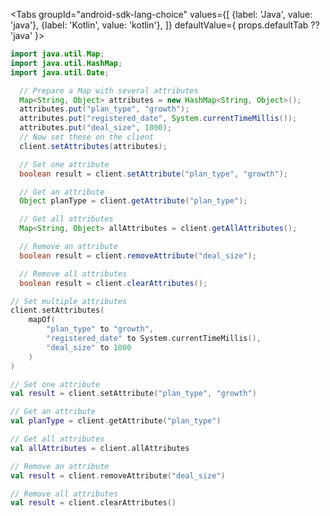 
<Tabs
  groupId="android-sdk-lang-choice"
  values={[
    {label: 'Java', value: 'java'},
    {label: 'Kotlin', value: 'kotlin'},
  ]} defaultValue={ props.defaultTab ?? 'java' }>
  <TabItem value="java">

```java
import java.util.Map;
import java.util.HashMap;
import java.util.Date;

  // Prepare a Map with several attributes
  Map<String, Object> attributes = new HashMap<String, Object>();
  attributes.put("plan_type", "growth");
  attributes.put("registered_date", System.currentTimeMillis());
  attributes.put("deal_size", 1000);
  // Now set these on the client
  client.setAttributes(attributes);

  // Set one attribute
  boolean result = client.setAttribute("plan_type", "growth");

  // Get an attribute
  Object planType = client.getAttribute("plan_type");

  // Get all attributes
  Map<String, Object> allAttributes = client.getAllAttributes();

  // Remove an attribute
  boolean result = client.removeAttribute("deal_size");

  // Remove all attributes
  boolean result = client.clearAttributes();
```

  </TabItem>
  <TabItem value="kotlin">

```kotlin
// Set multiple attributes
client.setAttributes(
    mapOf(
        "plan_type" to "growth",
        "registered_date" to System.currentTimeMillis(),
        "deal_size" to 1000
    )
)

// Set one attribute
val result = client.setAttribute("plan_type", "growth")

// Get an attribute
val planType = client.getAttribute("plan_type")

// Get all attributes
val allAttributes = client.allAttributes

// Remove an attribute
val result = client.removeAttribute("deal_size")

// Remove all attributes
val result = client.clearAttributes()
```

  </TabItem>
</Tabs>
